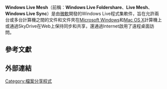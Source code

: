 {{noteTA
|G1=IT
}}
{{Infobox Windows component
| name               = Windows Live Mesh
| logo               = File:Live Mesh.png
| logo_size          = 
| screenshot         = 
| screenshot_size    = 
| caption            = 
| included_with      = [[Microsoft_Windows|Microsoft Windows]]、[[Mac_OS_X|Mac OS X]]
| replaces           = 
| replaced_by        = [[OneDrive|SkyDrive]]
| related_components = 
}}

'''Windows Live Mesh'''（前稱：'''Windows Live Foldershare'''、'''Live Mesh'''、'''Windows Live Sync'''）是由[[微軟|微軟]]開發的Windows Live程式集軟件，旨在允許兩台或多台計算機之間的文件和文件夾在[[Microsoft_Windows|Microsoft Windows]]和[[Mac_OS_X|Mac OS X]]計算機上或通過SkyDrive在Web上保持同步和共享，還通過Internet啟用了遠程桌面訪問。

== 參考文獻 ==
{{Reflist}}

== 外部連結 ==

{{Windows Live}}

[[Category:檔案分享程式|Category:檔案分享程式]]